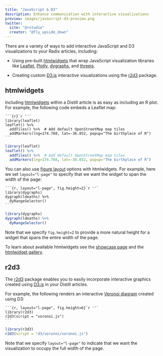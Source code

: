 ```yaml
---
title: "JavaScript & D3"
description: Enhance communication with interactive visualizations 
preview: images/javascript-d3-preview.png
twitter:
  site: "@rstudio"
  creator: "@fly_upside_down"
---
```


There are a variety of ways to add interactive JavaScript and D3 visualizations to your Radix articles, including:

- Using pre-built [htmlwidgets](http://www.htmlwidgets.org) that wrap JavaScript visualization libraries like [Leaflet](http://rstudio.github.io/leaflet/), [Plotly](https://plot.ly/r/), [dygraphs](http://rstudio.github.io/dygraphs/), and [threejs](https://bwlewis.github.io/rthreejs/).

- Creating custom [D3.js](https://d3js.org/) interactive visualizations using the [r2d3](https://rstudio.github.io/r2d3/) package.

## htmlwidgets

Including [htmlwidgets](http://www.htmlwidgets.org) within a Distill article is as easy as including an R plot. For example, the following code embeds a Leaflet map:

````clike
```{r}`r ''`
library(leaflet)
leaflet() %>%
  addTiles() %>%  # Add default OpenStreetMap map tiles
  addMarkers(lng=174.768, lat=-36.852, popup="The birthplace of R")
```
````

```r
library(leaflet)
leaflet() %>%
  addTiles() %>%  # Add default OpenStreetMap map tiles
  addMarkers(lng=174.768, lat=-36.852, popup="The birthplace of R")
```

You can also use [figure layout](figures.html) options with htmlwidgets. For example, here we set `layout="l-page"` to specify that we want the widget to span the width of the page:

````clike
```{r, layout="l-page", fig.height=2}`r ''`
library(dygraphs)
dygraph(ldeaths) %>% 
  dyRangeSelector()
```
````

```r
library(dygraphs)
dygraph(ldeaths) %>% 
  dyRangeSelector()
```

Note that we specify `fig.height=2` to provide a more natural height for a widget that spans the entire width of the page.

To learn about available htmlwidgets see the [showcase page](http://www.htmlwidgets.org/showcase_leaflet.html) and the [htmlwidget gallery](http://gallery.htmlwidgets.org/).


## r2d3

The [r2d3](https://rstudio.github.io/r2d3/) package enables you to easily incorporate interactive graphics created using [D3.js](https://d3js.org/) in your Distill articles.

For example, the following renders an interactive [Veronoi diagram](https://en.wikipedia.org/wiki/Voronoi_diagram) created using D3:

````clike
```{r, layout="l-page", fig.height=6}`r ''`
library(r2d3)
r2d3(script = "voronoi.js")
```
````

```r
library(r2d3)
r2d3(script = "d3/voronoi/voronoi.js")
```

Note that we specify `layout="l-page"` to indicate that we want the visualization to occupy the full width of the page.

